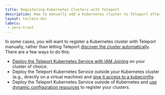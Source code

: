 ```yaml
---
title: Registering Kubernetes Clusters with Teleport
description: How to manually add a Kubernetes cluster to Teleport after creating it.
layout: tocless-doc
labels:
 - zero-trust
---
```


In some cases, you will want to register a Kubernetes cluster with Teleport
manually, rather than letting Teleport [discover the cluster
automatically](../../../zero-trust-access/enroll-resources/auto-discovery/kubernetes/kubernetes.mdx). There are a few ways to do
this:

- [Deploy the Teleport Kubernetes
  Service with IAM Joining](iam-joining.mdx) on your cluster of
  choice.
- Deploy the Teleport Kubernetes Service outside your Kubernetes cluster (e.g.,
  directly  on a virtual machine) and [give it access to a
  kubeconfig](static-kubeconfig.mdx).
- Deploy the Teleport Kubernetes Service outside of Kubernetes  and [use dynamic
  configuration resources](dynamic-registration.mdx) to
  register your clusters.

